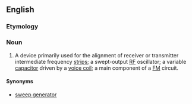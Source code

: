 {{wikipedia}}
==English==

===Etymology===
{{blend|wobble|oscillator}}

===Noun===
{{en-noun}}

# {{context|electronics|lang=en}} A device primarily used for the alignment of receiver or transmitter intermediate frequency [[strip]]s; a swept-output [[RF]] oscillator; a variable [[capacitor]] driven by a [[voice coil]]; a main component of a [[FM]] circuit.

====Synonyms====
*[[sweep generator]]
